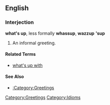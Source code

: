 ==English==

===Interjection===
'''what's up''', less formally '''whassup''', '''wazzup''' ''''sup'''

# An informal greeting.

====Related Terms====
*[[what's up with]]

====See Also====
*[[:Category:Greetings]]

[[Category:Greetings]]
[[Category:Idioms]]